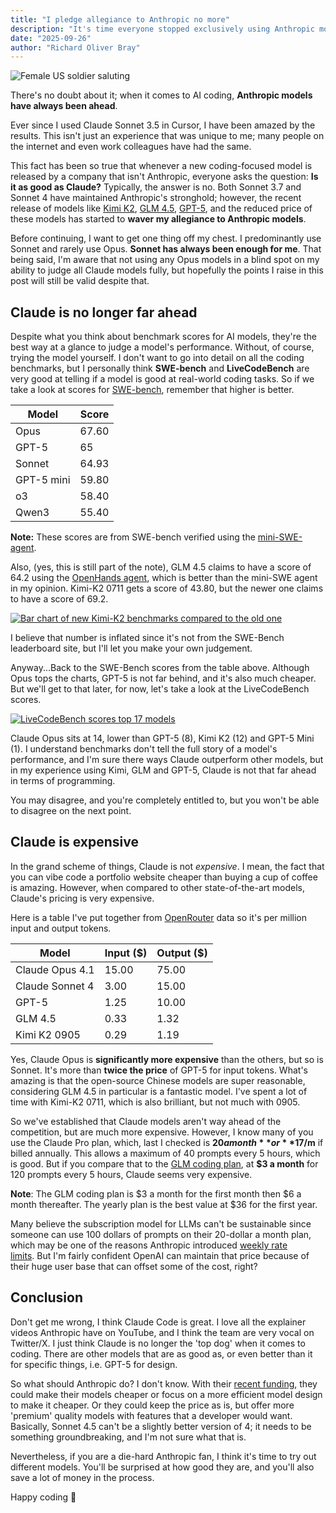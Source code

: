 ```yaml
---
title: "I pledge allegiance to Anthropic no more"
description: "It's time everyone stopped exclusively using Anthropic models"
date: "2025-09-26"
author: "Richard Oliver Bray"
---
```


![Female US soldier saluting](/images/blog/allegance.png)

There's no doubt about it; when it comes to AI coding, **Anthropic models have always been ahead**. 

Ever since I used Claude Sonnet 3.5 in Cursor, I have been amazed by the results. This isn't just an experience that was unique to me; many people on the internet and even work colleagues have had the same. 

This fact has been so true that whenever a new coding-focused model is released by a company that isn't Anthropic, everyone asks the question: **Is it as good as Claude?** Typically, the answer is no. Both Sonnet 3.7 and Sonnet 4 have maintained Anthropic's stronghold; however, the recent release of models like [Kimi K2](https://moonshotai.github.io/Kimi-K2/), [GLM 4.5](https://z.ai/blog/glm-4.5), [GPT-5](https://openai.com/index/introducing-gpt-5/), and the reduced price of these models has started to **waver my allegiance to Anthropic models**.

Before continuing, I want to get one thing off my chest. I predominantly use Sonnet and rarely use Opus. **Sonnet has always been enough for me**. That being said, I'm aware that not using any Opus models in a blind spot on my ability to judge all Claude models fully, but hopefully the points I raise in this post will still be valid despite that.

## Claude is no longer far ahead

Despite what you think about benchmark scores for AI models, they're the best way at a glance to judge a model's performance. Without, of course, trying the model yourself. I don't want to go into detail on all the coding benchmarks, but I personally think **SWE-bench** and **LiveCodeBench** are very good at telling if a model is good at real-world coding tasks. So if we take a look at scores for [SWE-bench](https://www.swebench.com/), remember that higher is better.

| Model     | Score  |
|-----------|--------|
| Opus      | 67.60  |
| GPT-5     | 65     |
| Sonnet    | 64.93  |
| GPT-5 mini| 59.80  |
| o3        | 58.40  |
| Qwen3     | 55.40  |

**Note:** These scores are from SWE-bench verified using the [mini-SWE-agent](https://github.com/SWE-agent/mini-swe-agent).

Also, (yes, this is still part of the note), GLM 4.5 claims to have a score of 64.2 using the [OpenHands agent](https://github.com/All-Hands-AI/OpenHands), which is better than the mini-SWE agent in my opinion. Kimi-K2 0711 gets a score of 43.80, but the newer one claims to have a score of 69.2. 

[![Bar chart of new Kimi-K2 benchmarks compared to the old one](https://preview.redd.it/kimi-k2-instruct-0905-released-v0-u97uhts0q9nf1.png?width=1200&auto=webp&s=72e0991ca8dcff3360c293d933755bf72d14e762)](https://www.reddit.com/media?url=https://preview.redd.it/kimi-k2-instruct-0905-released-v0-u97uhts0q9nf1.png?width%3D1200%26auto%3Dwebp%26s%3D72e0991ca8dcff3360c293d933755bf72d14e762)

I believe that number is inflated since it's not from the SWE-Bench leaderboard site, but I'll let you make your own judgement.

Anyway...Back to the SWE-Bench scores from the table above. Although Opus tops the charts, GPT-5 is not far behind, and it's also much cheaper. But we'll get to that later, for now, let's take a look at the LiveCodeBench scores.

[![LiveCodeBench scores top 17 models](/images/blog/live_code_bench.png)](https://www.vals.ai/benchmarks/lcb-08-27-2025)

Claude Opus sits at 14, lower than GPT-5 (8), Kimi K2 (12) and GPT-5 Mini (1). I understand benchmarks don't tell the full story of a model's performance, and I'm sure there ways Claude outperform other models, but in my experience using Kimi, GLM and GPT-5, Claude is not that far ahead in terms of programming.

You may disagree, and you're completely entitled to, but you won't be able to disagree on the next point.

## Claude is expensive 

In the grand scheme of things, Claude is not _expensive_. I mean, the fact that you can vibe code a portfolio website cheaper than buying a cup of coffee is amazing. However, when compared to other state-of-the-art models, Claude's pricing is very expensive.

Here is a table I've put together from [OpenRouter](https://openrouter.ai/) data so it's per million input and output tokens.


| Model              | Input ($) | Output ($) |
|--------------------|-----------|------------|
| Claude Opus 4.1    | 15.00     | 75.00      |
| Claude Sonnet 4    | 3.00      | 15.00      |
| GPT-5              | 1.25      | 10.00      |
| GLM 4.5            | 0.33      | 1.32       |
| Kimi K2 0905       | 0.29      | 1.19       |

Yes, Claude Opus is **significantly more expensive** than the others, but so is Sonnet. It's more than **twice the price** of GPT-5 for input tokens. What's amazing is that the open-source Chinese models are super reasonable, considering GLM 4.5 in particular is a fantastic model. I've spent a lot of time with Kimi-K2 0711, which is also brilliant, but not much with 0905. 

So we've established that Claude models aren't way ahead of the competition, but are much more expensive. However, I know many of you use the Claude Pro plan, which, last I checked is **$20 a month** or **$17/m** if billed annually. This allows a maximum of 40 prompts every 5 hours, which is good. But if you compare that to the [GLM coding plan](https://z.ai/subscribe), at **$3 a month** for 120 prompts every 5 hours, Claude seems very expensive. 

**Note**: The GLM coding plan is $3 a month for the first month then $6 a month thereafter. The yearly plan is the best value at $36 for the first year.

Many believe the subscription model for LLMs can't be sustainable since someone can use 100 dollars of prompts on their 20-dollar a month plan, which may be one of the reasons Anthropic introduced [weekly rate limits](https://techcrunch.com/2025/07/28/anthropic-unveils-new-rate-limits-to-curb-claude-code-power-users/). But I'm fairly confident OpenAI can maintain that price because of their huge user base that can offset some of the cost, right?

## Conclusion

Don't get me wrong, I think Claude Code is great. I love all the explainer videos Anthropic have on YouTube, and I think the team are very vocal on Twitter/X. I just think Claude is no longer the 'top dog' when it comes to coding. There are other models that are as good as, or even better than it for specific things, i.e. GPT-5 for design.

So what should Anthropic do? I don't know. With their [recent funding](https://www.anthropic.com/news/anthropic-raises-series-f-at-usd183b-post-money-valuation), they could make their models cheaper or focus on a more efficient model design to make it cheaper. Or they could keep the price as is, but offer more 'premium' quality models with features that a developer would want. Basically, Sonnet 4.5 can't be a slightly better version of 4; it needs to be something groundbreaking, and I'm not sure what that is.

Nevertheless, if you are a die-hard Anthropic fan, I think it's time to try out different models. You'll be surprised at how good they are, and you'll also save a lot of money in the process.

Happy coding 👋

